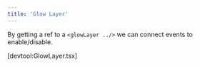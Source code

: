 ```yaml
---
title: 'Glow Layer'
---
```


By getting a ref to a `<glowLayer ../>` we can connect events to enable/disable.

[devtool:GlowLayer.tsx]
